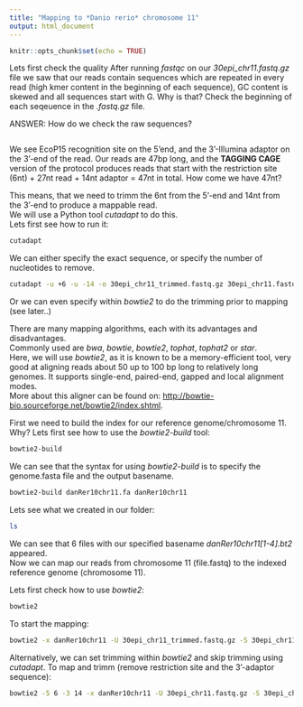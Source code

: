 ```yaml
---
title: "Mapping to *Danio rerio* chromosome 11"
output: html_document
---
```


```r
knitr::opts_chunk$set(echo = TRUE)
```

Lets first check the quality
After running *fastqc* on our *30epi_chr11.fastq.gz* file we saw that our reads contain sequences which are repeated in every read (high kmer content in the beginning of each sequence), GC content is skewed and all sequences start with G. Why is that? Check the beginning of each seqeuence in the *.fastq.gz* file.


ANSWER: How do we check the raw sequences?  
```bash

```

We see EcoP15 recognition site on the 5'end, and the 3'-Illumina adaptor on the 3'-end of the read. Our reads are 47bp long, and the __TAGGING CAGE__ version of the protocol produces reads that start with the restriction site (6nt) + 27nt read + 14nt adaptor = 47nt in total. How come we have 47nt?

This means, that we need to trimm the 6nt from the 5'-end and 14nt from the 3'-end to produce a mappable read.  
We will use a Python tool *cutadapt* to do this.  
Lets first see how to run it:

```bash
cutadapt
```

We can either specify the exact sequence, or specify the number of nucleotides to remove.

```bash
cutadapt -u +6 -u -14 -o 30epi_chr11_trimmed.fastq.gz 30epi_chr11.fastq.gz
```

Or we can even specify within *bowtie2* to do the trimming prior to mapping (see later..)


There are many mapping algorithms, each with its advantages and disadvantages.  
Commonly used are *bwa*, *bowtie*, *bowtie2*, *tophat*, *tophat2* or *star*.  
Here, we will use *bowtie2*, as it is known to be a memory-efficient tool, very good at aligning reads about 50 up to 100 bp long to relatively long genomes. It supports single-end, paired-end, gapped and local alignment modes.  
More about this aligner can be found on: <http://bowtie-bio.sourceforge.net/bowtie2/index.shtml>.

First we need to build the index for our reference genome/chromosome 11. Why?
Lets first see how to use the *bowtie2-build* tool:

```bash
bowtie2-build
```

We can see that the syntax for using *bowtie2-build* is to specify the genome.fasta file and the output basename.

```bash
bowtie2-build danRer10chr11.fa danRer10chr11
```

Lets see what we created in our folder:

```bash
ls
```

We can see that 6 files with our specified basename *danRer10chr11[1-4].bt2* appeared.  
Now we can map our reads from chromosome 11 (file.fastq) to the indexed reference genome (chromosome 11).

Lets first check how to use *bowtie2*: 
```bash
bowtie2
```

To start the mapping:
```bash
bowtie2 -x danRer10chr11 -U 30epi_chr11_trimmed.fastq.gz -S 30epi_chr11_trimmed.sam
```

Alternatively, we can set trimming within *bowtie2* and skip trimming using *cutadapt*. To map and trimm (remove restriction site and the 3'-adaptor sequence):
```bash
bowtie2 -5 6 -3 14 -x danRer10chr11 -U 30epi_chr11.fastq.gz -S 30epi_chr11.sam
```


